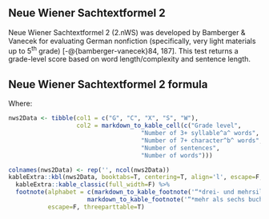 ## Neue Wiener Sachtextformel 2\index{Neue Wiener Sachtextformel 2|ii} {#sec-neue-wiener-sachtextformel2}

Neue Wiener Sachtextformel 2 (2.nWS) was developed by Bamberger & Vanecek for evaluating German nonfiction (specifically, very light materials up to 5^th^ grade) [-@{bamberger-vanecek}84, 187]. This test returns a grade-level score based on word length/complexity and sentence length.

::: {.callout-note icon=false}
## Neue Wiener Sachtextformel 2 formula

\begin{align*}
  G = & 0.2007*((C/W)*100) + 0.1682*(W/S) + \\
      & 0.1373*((X/W)*100) - 2.779
\end{align*}
:::

Where:

```r
nws2Data <- tibble(col1 = c("G", "C", "X", "S", "W"),
                   col2 = markdown_to_kable_cell(c("Grade level",
                                     "Number of 3+ syllable^a^ words",
                                     "Number of 7+ character^b^ words",
                                     "Number of sentences",
                                     "Number of words")))

colnames(nws2Data) <- rep('', ncol(nws2Data))
kableExtra::kbl(nws2Data, booktabs=T, centering=T, align='l', escape=F, linesep="") %>%
  kableExtra::kable_classic(full_width=F) %>%
  footnote(alphabet = c(markdown_to_kable_footnote('“*drei- und mehrsilbigen*”'),
                      markdown_to_kable_footnote('“*mehr als sechs buchstaben*”')),
           escape=F, threeparttable=T)
```

\newpage